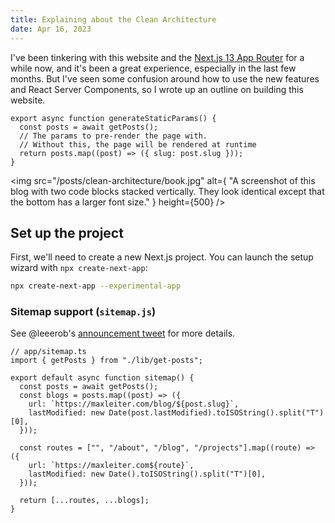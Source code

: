 ```yaml
---
title: Explaining about the Clean Architecture
date: Apr 16, 2023
---
```


I've been tinkering with this website and the [Next.js 13 App Router](https://beta.nextjs.org) for a while now,
and it's been a great experience, especially in the last few months. But I've seen some confusion around
how to use the new features and React Server Components, so I wrote up an outline on building this website.

```tsx
export async function generateStaticParams() {
  const posts = await getPosts();
  // The params to pre-render the page with.
  // Without this, the page will be rendered at runtime
  return posts.map((post) => ({ slug: post.slug }));
}
```

<img
  src="/posts/clean-architecture/book.jpg"
  alt={
    "A screenshot of this blog with two code blocks stacked vertically. They look identical except that the bottom has a larger font size."
  }
  height={500}
/>

## Set up the project

First, we'll need to create a new Next.js project. You can launch the setup wizard with `npx create-next-app`:

```bash
npx create-next-app --experimental-app
```

### Sitemap support (`sitemap.js`)

See @leeerob's [announcement tweet](https://twitter.com/leeerob/status/1639639575843729409) for more details.

```tsx
// app/sitemap.ts
import { getPosts } from "./lib/get-posts";

export default async function sitemap() {
  const posts = await getPosts();
  const blogs = posts.map((post) => ({
    url: `https://maxleiter.com/blog/${post.slug}`,
    lastModified: new Date(post.lastModified).toISOString().split("T")[0],
  }));

  const routes = ["", "/about", "/blog", "/projects"].map((route) => ({
    url: `https://maxleiter.com${route}`,
    lastModified: new Date().toISOString().split("T")[0],
  }));

  return [...routes, ...blogs];
}
```
